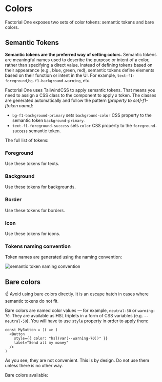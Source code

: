 

<Meta title="Foundations/Colors" />

# Colors

Factorial One exposes two sets of color tokens: semantic tokens and bare colors.

## Semantic Tokens

**Semantic tokens are the preferred way of setting colors.** Semantic tokens are
meaningful names used to describe the purpose or intent of a color, rather than
specifying a direct value. Instead of defining tokens based on their appearance
(e.g., blue, green, red), semantic tokens define elements based on their
function or intent in the UI. For example,
`text-f1-foreground`,`bg-f1-background-warning`, etc.

Factorial One uses TailwindCSS to apply semantic tokens. That means you need to
assign a CSS class to the component to apply a token. The classes are generated
automatically and follow the pattern _[property to set]-f1-[token name]_:

- `bg-f1-background-primary` sets `background-color` CSS property to the
  semantic token `background-primary`.
- `text-f1-foreground-success` sets `color` CSS property to the
  `foreground-success` semantic token.

The full list of tokens:

### Foreground

Use these tokens for texts.

<Unstyled>
  <div className="space-y-2">
    <ColorToken
      name="f1-foreground"
      description="Primary text color for content"
    />
    <ColorToken
      name="f1-foreground-secondary"
      description="Secondary text color for content"
    />
    <ColorToken
      name="f1-foreground-inverse"
      description="Inverted text color in dark backgrounds"
    />
    <ColorToken
      name="f1-foreground-disabled"
      description="Indicates inactivity or disabled state"
    />
    <ColorToken
      name="f1-foreground-accent"
      description="Draws attention with a prominent color"
    />
    <ColorToken
      name="f1-foreground-critical"
      description="Indicates errors, warnings, or critical information"
    />
    <ColorToken
      name="f1-foreground-info"
      description="Provides contextual information"
    />
    <ColorToken
      name="f1-foreground-warning"
      description="Alerts users to potential issues"
    />
    <ColorToken
      name="f1-foreground-positive"
      description="Indicates success, confirmation, or positive outcomes"
    />
  </div>
</Unstyled>

### Background

Use these tokens for backgrounds.

<Unstyled>
  <div className="space-y-2">
    <ColorToken
      name="f1-background"
      description="Primary background color for content"
    />
    <ColorToken
      name="f1-background-secondary"
      description="Secondary background color for content"
    />
    <ColorToken
      name="f1-background-secondary-hover"
      description="Hover state for secondary background color"
    />
    <ColorToken
      name="f1-background-bold"
      description="Bold background color for emphasis"
    />
    <ColorToken
      name="f1-background-accent"
      description="Accent background color for highlights"
    />
    <ColorToken
      name="f1-background-critical"
      description="Critical background color for errors"
    />
    <ColorToken
      name="f1-background-info"
      description="Info background color for notifications"
    />
    <ColorToken
      name="f1-background-warning"
      description="Warning background color for alerts"
    />
    <ColorToken
      name="f1-background-positive"
      description="Positive background color for success"
    />
    <ColorToken
      name="f1-background-promote"
      description="Promotional background color for highlights"
    />
  </div>
</Unstyled>

### Border

Use these tokens for borders.

<Unstyled>
  <div className="space-y-2">
    <ColorToken
      name="f1-border"
      description="Primary border color for content separation"
    />
    <ColorToken
      name="f1-border-hover"
      description="Hover state for primary border color"
    />
    <ColorToken
      name="f1-border-promote"
      description="Promotional border color for highlights"
    />
  </div>
</Unstyled>

### Icon

Use these tokens for icons.

<Unstyled>
  <div className="mb-12 space-y-2">
    <ColorToken
      name="f1-icon"
      description="Default icon color for general use"
    />
    <ColorToken
      name="f1-icon-secondary"
      description="Secondary icon color for less prominent icons"
    />
    <ColorToken
      name="f1-icon-inverse"
      description="Inverse icon color for contrast"
    />
    <ColorToken
      name="f1-icon-bold"
      description="Bold icon color for emphasis"
    />
    <ColorToken
      name="f1-icon-critical"
      description="Critical icon color for errors"
    />
    <ColorToken
      name="f1-icon-info"
      description="Info icon color for notifications"
    />
    <ColorToken
      name="f1-icon-warning"
      description="Warning icon color for alerts"
    />
    <ColorToken
      name="f1-icon-positive"
      description="Positive icon color for success"
    />
    <ColorToken
      name="f1-icon-accent"
      description="Accent icon color for highlights"
    />
    <ColorToken
      name="f1-icon-promote"
      description="Promote icon color for upsell"
    />
  </div>
</Unstyled>

### Tokens naming convention

Token names are generated using the naming convention:

<img src="semantic-tokens-naming.avif" alt="semantic token naming convention" />

## Bare colors

☝️ Avoid using bare colors directly. It is an escape hatch in cases where
semantic tokens do not fit.

Bare colors are named color values — for example, `neutral-50` or `warning-70`.
They are available as HSL triplets in a form of CSS variables (e.g.
`--neutral-50`). You will have to use `style` property in order to apply them:

```tsx
const MyButton = () => (
  <Button
    style={{ color: "hsl(var(--warning-70))" }}
    label="Send all my money"
  />
)
```

As you see, they are not convenient. This is by design. Do not use them unless
there is no other way.

Bare colors available:

<div className="mb-12 space-y-2">
  <BareColor name="neutral-0" />
  <BareColor name="neutral-2" />
  <BareColor name="neutral-5" />
  <BareColor name="neutral-10" />
  <BareColor name="neutral-20" />
  <BareColor name="neutral-30" />
  <BareColor name="neutral-40" />
  <BareColor name="neutral-50" />
  <BareColor name="neutral-60" />
  <BareColor name="neutral-70" />
  <BareColor name="neutral-80" />
  <BareColor name="neutral-90" />
  <BareColor name="neutral-100" />
  <BareColor name="accent-50" />
  <BareColor name="accent-60" />
  <BareColor name="accent-70" />
  <BareColor name="warning-50" />
  <BareColor name="warning-60" />
  <BareColor name="warning-70" />
  <BareColor name="selected-50" />
  <BareColor name="selected-60" />
  <BareColor name="selected-70" />
  <BareColor name="critical-50" />
  <BareColor name="critical-60" />
  <BareColor name="critical-70" />
  <BareColor name="positive-50" />
  <BareColor name="positive-60" />
  <BareColor name="positive-70" />
  <BareColor name="info-50" />
  <BareColor name="info-60" />
  <BareColor name="info-70" />
  <BareColor name="promote-50" />
  <BareColor name="promote-60" />
  <BareColor name="promote-70" />
</div>
